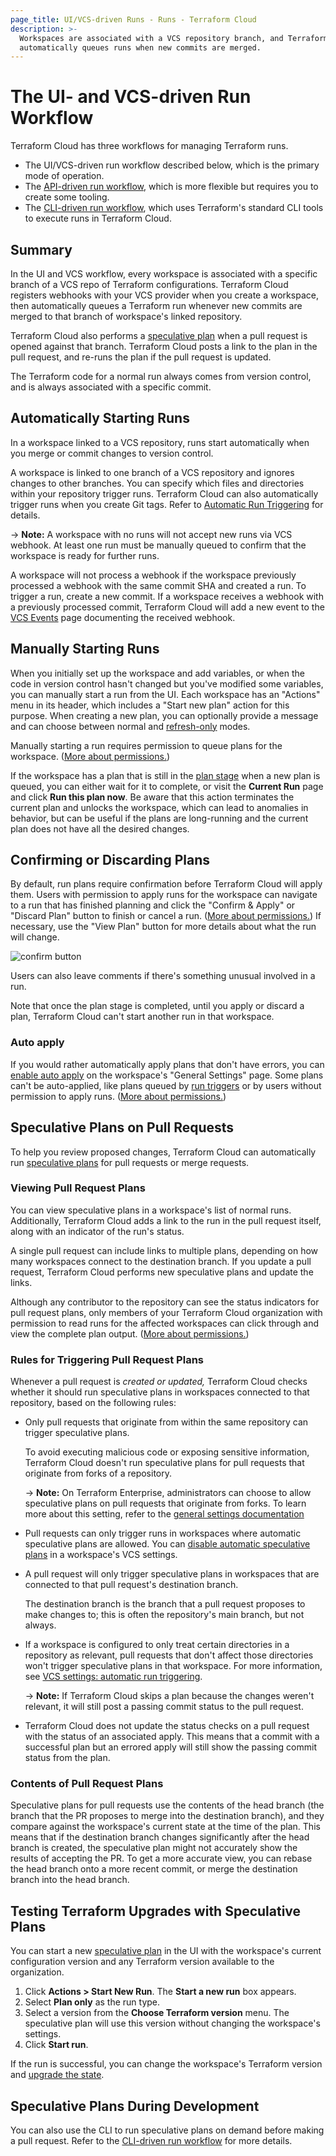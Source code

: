 ```yaml
---
page_title: UI/VCS-driven Runs - Runs - Terraform Cloud
description: >-
  Workspaces are associated with a VCS repository branch, and Terraform Cloud
  automatically queues runs when new commits are merged.
---
```


# The UI- and VCS-driven Run Workflow

Terraform Cloud has three workflows for managing Terraform runs.

- The UI/VCS-driven run workflow described below, which is the primary mode of operation.
- The [API-driven run workflow](/terraform/cloud-docs/run/api), which is more flexible but requires you to create some tooling.
- The [CLI-driven run workflow](/terraform/cloud-docs/run/cli), which uses Terraform's standard CLI tools to execute runs in Terraform Cloud.

## Summary

In the UI and VCS workflow, every workspace is associated with a specific branch of a VCS repo of Terraform configurations. Terraform Cloud registers webhooks with your VCS provider when you create a workspace, then automatically queues a Terraform run whenever new commits are merged to that branch of workspace's linked repository.

Terraform Cloud also performs a [speculative plan][] when a pull request is opened against that branch. Terraform Cloud posts a link to the plan in the pull request, and re-runs the plan if the pull request is updated.

[speculative plan]: /terraform/cloud-docs/run/remote-operations#speculative-plans

The Terraform code for a normal run always comes from version control, and is always associated with a specific commit.

## Automatically Starting Runs

In a workspace linked to a VCS repository, runs start automatically when you merge or commit changes to version control.

A workspace is linked to one branch of a VCS repository and ignores changes to other branches. You can specify which files and directories within your repository trigger runs. Terraform Cloud can also automatically trigger runs when you create Git tags. Refer to [Automatic Run Triggering](/terraform/cloud-docs/workspaces/settings/vcs#automatic-run-triggering) for details.

-> **Note:** A workspace with no runs will not accept new runs via VCS webhook. At least one run must be manually queued to confirm that the workspace is ready for further runs.

A workspace will not process a webhook if the workspace previously processed a webhook with the same commit SHA and created a run. To trigger a run, create a new commit. If a workspace receives a webhook with a previously processed commit, Terraform Cloud will add a new event to the [VCS Events](/terraform/cloud-docs/vcs#viewing-events) page documenting the received webhook.

## Manually Starting Runs

When you initially set up the workspace and add variables, or when the code in version control hasn't changed but you've modified some variables, you can manually start a run from the UI. Each workspace has an "Actions" menu in its header, which includes a "Start new plan" action for this purpose. When creating a new plan, you can optionally provide a message and can choose between normal and [refresh-only](/terraform/cloud-docs/run/modes-and-options#refresh-only-mode) modes.

Manually starting a run requires permission to queue plans for the workspace. ([More about permissions.](/terraform/cloud-docs/users-teams-organizations/permissions))

[permissions-citation]: #intentionally-unused---keep-for-maintainers

If the workspace has a plan that is still in the [plan stage](/terraform/cloud-docs/run/states#the-plan-stage) when a new plan is queued, you can either wait for it to complete, or visit the **Current Run** page and click **Run this plan now**. Be aware that this action terminates the current plan and unlocks the workspace, which can lead to anomalies in behavior, but can be useful if the plans are long-running and the current plan does not have all the desired changes.

## Confirming or Discarding Plans

By default, run plans require confirmation before Terraform Cloud will apply them. Users with permission to apply runs for the workspace can navigate to a run that has finished planning and click the "Confirm & Apply" or "Discard Plan" button to finish or cancel a run. ([More about permissions.](/terraform/cloud-docs/users-teams-organizations/permissions)) If necessary, use the "View Plan" button for more details about what the run will change.

[permissions-citation]: #intentionally-unused---keep-for-maintainers

![confirm button](/img/docs/runs-confirm.png)

Users can also leave comments if there's something unusual involved in a run.

Note that once the plan stage is completed, until you apply or discard a plan, Terraform Cloud can't start another run in that workspace.

### Auto apply

If you would rather automatically apply plans that don't have errors, you can [enable auto apply](/terraform/cloud-docs/workspaces/settings#auto-apply-and-manual-apply) on the workspace's "General Settings" page. Some plans can't be auto-applied, like plans queued by [run triggers](/terraform/cloud-docs/workspaces/settings/run-triggers) or by users without permission to apply runs. ([More about permissions.](/terraform/cloud-docs/users-teams-organizations/permissions))

[permissions-citation]: #intentionally-unused---keep-for-maintainers

## Speculative Plans on Pull Requests

To help you review proposed changes, Terraform Cloud can automatically run [speculative plans][speculative plan] for pull requests or merge requests.

### Viewing Pull Request Plans

You can view speculative plans in a workspace's list of normal runs. Additionally, Terraform Cloud adds a link to the run in the pull request itself, along with an indicator of the run's status.

A single pull request can include links to multiple plans, depending on how many workspaces connect to the destination branch. If you update a pull request, Terraform Cloud performs new speculative plans and update the links.

Although any contributor to the repository can see the status indicators for pull request plans, only members of your Terraform Cloud organization with permission to read runs for the affected workspaces can click through and view the complete plan output. ([More about permissions.](/terraform/cloud-docs/users-teams-organizations/permissions))

[permissions-citation]: #intentionally-unused---keep-for-maintainers

### Rules for Triggering Pull Request Plans

Whenever a pull request is _created or updated,_ Terraform Cloud checks whether it should run speculative plans in workspaces connected to that repository, based on the following rules:

- Only pull requests that originate from within the same repository can trigger speculative plans.

  To avoid executing malicious code or exposing sensitive information, Terraform Cloud doesn't run speculative plans for pull requests that originate from forks of a repository.

  -> **Note:** On Terraform Enterprise, administrators can choose to allow speculative plans on pull requests that originate from forks. To learn more about this setting, refer to the [general settings documentation](/terraform/enterprise/admin/application/general#allow-speculative-plans-on-pull-requests-from-forks)

- Pull requests can only trigger runs in workspaces where automatic speculative plans are allowed. You can [disable automatic speculative plans](/terraform/cloud-docs/workspaces/settings/vcs#automatic-speculative-plans) in a workspace's VCS settings.

- A pull request will only trigger speculative plans in workspaces that are connected to that pull request's destination branch.

  The destination branch is the branch that a pull request proposes to make changes to; this is often the repository's main branch, but not always.

- If a workspace is configured to only treat certain directories in a repository as relevant, pull requests that don't affect those directories won't trigger speculative plans in that workspace. For more information, see [VCS settings: automatic run triggering](/terraform/cloud-docs/workspaces/settings/vcs#automatic-run-triggering).

  -> **Note:** If Terraform Cloud skips a plan because the changes weren't relevant, it will still post a passing commit status to the pull request.

- Terraform Cloud does not update the status checks on a pull request with the status of an associated apply. This means that a commit with a successful plan but an errored apply will still show the passing commit status from the plan.

### Contents of Pull Request Plans

Speculative plans for pull requests use the contents of the head branch (the branch that the PR proposes to merge into the destination branch), and they compare against the workspace's current state at the time of the plan. This means that if the destination branch changes significantly after the head branch is created, the speculative plan might not accurately show the results of accepting the PR. To get a more accurate view, you can rebase the head branch onto a more recent commit, or merge the destination branch into the head branch.

## Testing Terraform Upgrades with Speculative Plans

You can start a new [speculative plan][speculative plan] in the UI with the workspace's current configuration version and any Terraform version available to the organization.

1. Click **Actions > Start New Run**. The **Start a new run** box appears.
1. Select **Plan only** as the run type.
1. Select a version from the **Choose Terraform version** menu. The speculative plan will use this version without changing the workspace's settings.
1. Click **Start run**.

If the run is successful, you can change the workspace's Terraform version and [upgrade the state](/terraform/cloud-docs/workspaces/state#upgrading-state).

## Speculative Plans During Development

You can also use the CLI to run speculative plans on demand before making a pull request. Refer to the [CLI-driven run workflow](/terraform/cloud-docs/run/cli#remote-speculative-plans) for more details.
